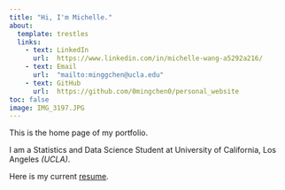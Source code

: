 ```yaml
---
title: "Hi, I'm Michelle."
about: 
  template: trestles
  links: 
    - text: LinkedIn
      url:  https://www.linkedin.com/in/michelle-wang-a5292a216/
    - text: Email
      url:  "mailto:minggchen@ucla.edu"
    - text: GitHub
      url:  https://github.com/0mingchen0/personal_website
toc: false 
image: IMG_3197.JPG
---
```


This is the home page of my portfolio. 

I am a Statistics and Data Science Student at  University of California, Los Angeles *(UCLA)*. 

Here is my current [resume](/CV/Mingchen_Wang_Resume.pdf).